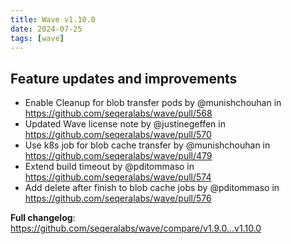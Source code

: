 ```yaml
---
title: Wave v1.10.0
date: 2024-07-25
tags: [wave]
---
```


## Feature updates and improvements

- Enable Cleanup for blob transfer pods by @munishchouhan in https://github.com/seqeralabs/wave/pull/568
- Updated Wave license note by @justinegeffen in https://github.com/seqeralabs/wave/pull/570
- Use k8s job for blob cache transfer by @munishchouhan in https://github.com/seqeralabs/wave/pull/479
- Extend build timeout by @pditommaso in https://github.com/seqeralabs/wave/pull/574
- Add delete after finish to blob cache jobs by @pditommaso in https://github.com/seqeralabs/wave/pull/576

**Full changelog**: https://github.com/seqeralabs/wave/compare/v1.9.0...v1.10.0
